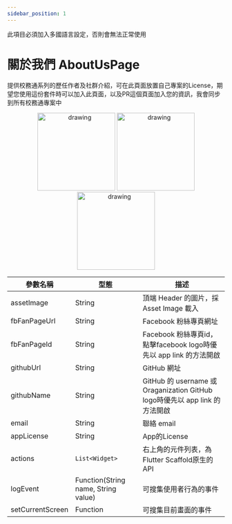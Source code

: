 ```yaml
---
sidebar_position: 1
---
```


此項目必須加入多國語言設定，否則會無法正常使用

# 關於我們 AboutUsPage

提供校務通系列的歷任作者及社群介紹，可在此頁面放置自己專案的License，期望您使用這份套件時可以加入此頁面，以及PR這個頁面加入您的資訊，我會同步到所有校務通專案中

<center class="half">
  <img src="images/pages/about_us_page/mobile_1.png" alt="drawing" width="180"/>
  <img src="images/pages/about_us_page/mobile_2.png" alt="drawing" width="180"/>
  <img src="images/pages/about_us_page/mobile_3.png" alt="drawing" width="180"/>
</center>

| 參數名稱                         | 型態                             | 描述                             |
| ------------------------------- | ------------------------------- | ------------------------------- |
| assetImage | String | 頂端 Header 的圖片，採Asset Image 載入 |
| fbFanPageUrl | String | Facebook 粉絲專頁網址 |
| fbFanPageId | String | Facebook 粉絲專頁id，點擊facebook logo時優先以 app link 的方法開啟 |
| githubUrl | String | GitHub 網址 |
| githubName | String | GitHub 的 username 或 Oraganization GitHub logo時優先以 app link 的方法開啟 |
| email | String | 聯絡 email |
| appLicense | String | App的License |
| actions | `List<Widget>` | 右上角的元件列表，為Flutter Scaffold原生的API |
| logEvent | Function(String name, String value) | 可搜集使用者行為的事件 |
| setCurrentScreen | Function | 可搜集目前畫面的事件 |
